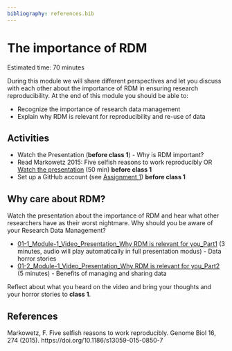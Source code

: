 ```yaml
---
bibliography: references.bib
---
```


# The importance of RDM {#importance}
Estimated time: 70 minutes

During this module we will share different perspectives and let you discuss with each other about the importance of RDM in ensuring research reproducibility. 
At the end of this module you should be able to:

*	Recognize the importance of research data management
*	Explain why RDM is relevant for reproducibility and re-use of data

## Activities 
*	Watch the Presentation (**before class 1**) - Why is RDM important? 
* Read Markowetz 2015: Five selfish reasons to work reproducibly OR [Watch the presentation](https://youtu.be/1Y_oIjlH-yg?t=355) (50 min) **before class 1**
* Set up a GitHub account (see [Assignment 1](https://estherplomp.github.io/TNW-RDM-101/03-Assignment-GitHub-1.html)) **before class 1**


## Why care about RDM?
Watch the presentation about the importance of RDM and hear what other researchers have as their worst nightmare. Why should you be aware of your Research Data Management?  

* [01-1_Module-1_Video_Presentation_Why RDM is relevant for you_Part1](https://surfdrive.surf.nl/files/index.php/s/eYiDxb1CP5E44Hh) (3 minutes, audio will play automatically in full presentation modus) - Data horror stories 
* [01-2_Module-1_Video_Presentation_Why RDM is relevant for you_Part2](https://surfdrive.surf.nl/files/index.php/s/JX7Oyns3vGCdDZ8) (5 minutes) - Benefits of managing and sharing data

Reflect about what you heard on the video and bring your thoughts and your horror stories to **class 1**.

## References
Markowetz, F. Five selfish reasons to work reproducibly. Genome Biol 16, 274 (2015). https://doi.org/10.1186/s13059-015-0850-7



